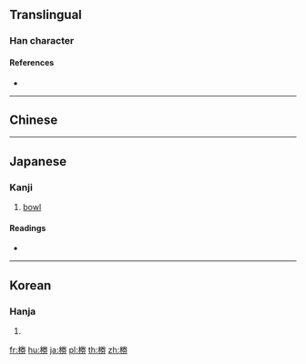 ==Translingual==

===Han character===
{{Han char|rn=75|rad=木|as=08|sn=12|four=|canj=DFQS|ids=⿰木劵}}

====References====
* {{Han ref|kx=0537.131|hdz=21235.021|uh=6926|ud=26918}}

----

==Chinese==
{{zh-see|棬|v}}

----

==Japanese==

===Kanji===
{{ja-kanji|grade=|rs=木08}}

# [[bowl]]

====Readings====
* {{ja-readings|on=[[けん]] (ken)|kun=}}

----

==Korean==

===Hanja===
{{ko-hanja|hangeul=권|eumhun=|rv=gwon|mr=kwŏn|y=kwen}}

# {{defn|lang=ko|sort=木08}}

[[fr:椦]]
[[hu:椦]]
[[ja:椦]]
[[pl:椦]]
[[th:椦]]
[[zh:椦]]
